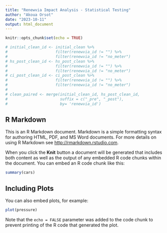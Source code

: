 ---
title: "Renewvia Impact Analysis - Statistical Testing"
author: "Akoua Orsot"
date: "2023-10-11"
output: html_document
---

```{r setup, include=FALSE}
knitr::opts_chunk$set(echo = TRUE)
```

```{r}
# initial_clean_id <- initial_clean %>% 
#                     filter(renewvia_id != "") %>% 
#                     filter(renewvia_id != "no_meter")
# hs_post_clean_id <- hs_post_clean %>% 
#                     filter(renewvia_id != "") %>% 
#                     filter(renewvia_id != "no_meter")
# ci_post_clean_id <- ci_post_clean %>% 
#                     filter(renewvia_id != "") %>% 
#                     filter(renewvia_id != "no_meter")
# 
# clean_paired <- merge(initial_clean_id, hs_post_clean_id, 
#                       suffix = c("_pre", "_post"),
#                       by= 'renewvia_id')
```

## R Markdown

This is an R Markdown document. Markdown is a simple formatting syntax for authoring HTML, PDF, and MS Word documents. For more details on using R Markdown see <http://rmarkdown.rstudio.com>.

When you click the **Knit** button a document will be generated that includes both content as well as the output of any embedded R code chunks within the document. You can embed an R code chunk like this:

```{r cars}
summary(cars)
```

## Including Plots

You can also embed plots, for example:

```{r pressure, echo=FALSE}
plot(pressure)
```

Note that the `echo = FALSE` parameter was added to the code chunk to prevent printing of the R code that generated the plot.
